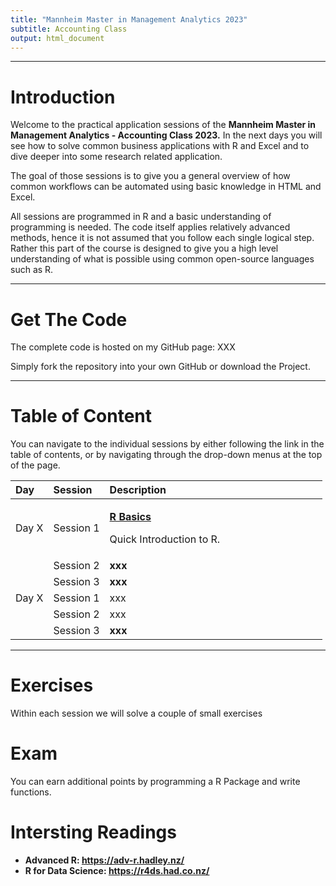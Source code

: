 ```yaml
---
title: "Mannheim Master in Management Analytics 2023"
subtitle: Accounting Class
output: html_document
---
```


------------------------------------------------------------------------

# Introduction

Welcome to the practical application sessions of the **Mannheim Master in Management Analytics - Accounting Class 2023.** In the next days you will see how to solve common business applications with R and Excel and to dive deeper into some research related application.

The goal of those sessions is to give you a general overview of how common workflows can be automated using basic knowledge in HTML and Excel.

All sessions are programmed in R and a basic understanding of programming is needed. The code itself applies relatively advanced methods, hence it is not assumed that you follow each single logical step. Rather this part of the course is designed to give you a high level understanding of what is possible using common open-source languages such as R.

------------------------------------------------------------------------

# Get The Code

The complete code is hosted on my GitHub page: XXX

Simply fork the repository into your own GitHub or download the Project.

------------------------------------------------------------------------

# Table of Content

You can navigate to the individual sessions by either following the link in the table of contents, or by navigating through the drop-down menus at the top of the page.

+-------+-----------+------------------------------------------------------+
| Day   | Session   | Description                                          |
+:======+:==========+:=====================================================+
| Day X | Session 1 | [**R Basics**](01_r_basics.html "Day 1 - Session 1") |
|       |           |                                                      |
|       |           | Quick Introduction to R.                             |
+-------+-----------+------------------------------------------------------+
|       | Session 2 | **xxx**                                              |
+-------+-----------+------------------------------------------------------+
|       | Session 3 | **xxx**                                              |
+-------+-----------+------------------------------------------------------+
| Day X | Session 1 | xxx                                                  |
+-------+-----------+------------------------------------------------------+
|       | Session 2 | xxx                                                  |
+-------+-----------+------------------------------------------------------+
|       | Session 3 | **xxx**                                              |
+-------+-----------+------------------------------------------------------+

------------------------------------------------------------------------

# Exercises

Within each session we will solve a couple of small exercises

# Exam

You can earn additional points by programming a R Package and write functions.

# Intersting Readings

-   **Advanced R: <https://adv-r.hadley.nz/>**
-   **R for Data Science: <https://r4ds.had.co.nz/>**
